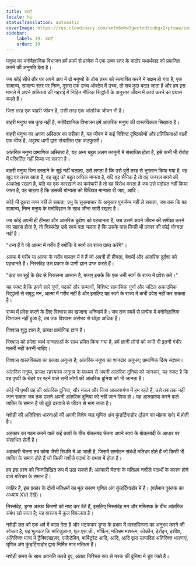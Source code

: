 ```yaml
---
title: दवाएँ
locale: hi
statusTranslation: automatic
coverImage: https://res.cloudinary.com/xmfm6mhw3gwctndtcubgx2rptnae/image/upload/v1741354419/small_cover_la_gran_rebelion_28716e29d2.webp
sidebar:
    label: 19. दवाएँ
    order: 19
---
```

मनुष्य का मनोवैज्ञानिक विभाजन हमें हममें से प्रत्येक में एक उच्च स्तर के कठोर यथार्थवाद को प्रमाणित करने की अनुमति देता है।

जब कोई सीधे तौर पर अपने आप में दो मनुष्यों के ठोस तथ्य को सत्यापित करने में सक्षम हो गया है, एक सामान्य, सामान्य स्तर पर निम्न, दूसरा एक उच्च ऑक्टेव में उच्च, तो सब कुछ बदल जाता है और हम इस मामले में अपने अस्तित्व की गहराई में निहित मौलिक सिद्धांतों के अनुसार जीवन में कार्य करने का प्रयास करते हैं।

जिस तरह एक बाहरी जीवन है, उसी तरह एक आंतरिक जीवन भी है।

बाहरी मनुष्य सब कुछ नहीं है, मनोवैज्ञानिक विभाजन हमें आंतरिक मनुष्य की वास्तविकता सिखाता है।

बाहरी मनुष्य का अपना अस्तित्व का तरीका है, यह जीवन में कई विशिष्ट दृष्टिकोणों और प्रतिक्रियाओं वाली एक चीज है, अदृश्य धागों द्वारा संचालित एक कठपुतली।

आंतरिक मनुष्य प्रामाणिक अस्तित्व है, यह अन्य बहुत अलग कानूनों में संसाधित होता है, इसे कभी भी रोबोट में परिवर्तित नहीं किया जा सकता है।

बाहरी मनुष्य बिना दस्ताने के सुई नहीं चलाता, उसे लगता है कि उसे बुरी तरह से भुगतान किया गया है, वह खुद पर तरस खाता है, वह खुद को बहुत अधिक मानता है, यदि वह सैनिक है तो वह जनरल बनने की आकांक्षा रखता है, यदि वह एक कारखाने का कर्मचारी है तो वह विरोध करता है जब उसे पदोन्नत नहीं किया जाता है, वह चाहता है कि उसकी योग्यता को विधिवत मान्यता दी जाए, आदि।

कोई भी दूसरा जन्म नहीं ले सकता, प्रभु के सुसमाचार के अनुसार पुनर्जन्म नहीं ले सकता, जब तक कि वह सामान्य, निम्न मनुष्य के मनोविज्ञान के साथ जीना जारी रखता है।

जब कोई अपनी ही हीनता और आंतरिक दुर्दशा को पहचानता है, जब उसमें अपने जीवन की समीक्षा करने का साहस होता है, तो निस्संदेह उसे स्वयं पता चलता है कि उसके पास किसी भी प्रकार की कोई योग्यता नहीं है।

"धन्य हैं वे जो आत्मा में गरीब हैं क्योंकि वे स्वर्ग का राज्य प्राप्त करेंगे"।

आत्मा में गरीब या आत्मा के गरीब वास्तव में वे हैं जो अपनी ही हीनता, बेशर्मी और आंतरिक दुर्दशा को पहचानते हैं। निस्संदेह उस प्रकार के प्राणी ज्ञान प्राप्त करते हैं।

"ऊंट का सुई के छेद से निकलना आसान है, बजाए इसके कि एक धनी स्वर्ग के राज्य में प्रवेश करे।"

यह स्पष्ट है कि इतने सारे गुणों, पदकों और सम्मानों, विशिष्ट सामाजिक गुणों और जटिल अकादमिक सिद्धांतों से समृद्ध मन, आत्मा में गरीब नहीं है और इसलिए यह स्वर्ग के राज्य में कभी प्रवेश नहीं कर सकता है।

राज्य में प्रवेश करने के लिए विश्वास का खजाना अनिवार्य है। जब तक हममें से प्रत्येक में मनोवैज्ञानिक विभाजन नहीं हुआ है, तब तक विश्वास असंभव से थोड़ा अधिक है।

विश्वास शुद्ध ज्ञान है, प्रत्यक्ष प्रायोगिक ज्ञान है।

विश्वास को हमेशा व्यर्थ मान्यताओं के साथ भ्रमित किया गया है, हमें ज्ञानी लोगों को कभी भी इतनी गंभीर गलती नहीं करनी चाहिए।

विश्वास वास्तविकता का प्रत्यक्ष अनुभव है; आंतरिक मनुष्य का शानदार अनुभव; प्रामाणिक दिव्य संज्ञान।

आंतरिक मनुष्य, प्रत्यक्ष रहस्यमय अनुभव के माध्यम से अपनी आंतरिक दुनिया को जानकर, यह स्पष्ट है कि वह पृथ्वी के चेहरे पर रहने वाले सभी लोगों की आंतरिक दुनिया को भी जानता है।

कोई भी पृथ्वी ग्रह की आंतरिक दुनिया, सौर मंडल और जिस आकाशगंगा में हम रहते हैं, उसे तब तक नहीं जान सकता जब तक उसने अपनी आंतरिक दुनिया को नहीं जान लिया हो। यह आत्महत्या करने वाले व्यक्ति के समान है जो झूठे दरवाजे से जीवन से भाग जाता है।

नशेड़ी की अतिरिक्त धारणाओं की अपनी विशेष जड़ घृणित अंग कुंडर्टिगाडोर (ईडन का मोहक सर्प) में होती है।

अहंकार का गठन करने वाले कई तत्वों के बीच बोतलबंद चेतना अपने स्वयं के बोतलबंदी के आधार पर संसाधित होती है।

अहंकारी चेतना तब कोमा जैसी स्थिति में आ जाती है, जिसमें सम्मोहन संबंधी मतिभ्रम होते हैं जो किसी भी व्यक्ति के समान होते हैं जो किसी नशीले पदार्थ के प्रभाव में होता है।

हम इस प्रश्न को निम्नलिखित रूप में उठा सकते हैं: अहंकारी चेतना के मतिभ्रम नशीले पदार्थों के कारण होने वाले मतिभ्रम के समान हैं।

जाहिर है, इस प्रकार के दोनों मतिभ्रमों का मूल कारण घृणित अंग कुंडर्टिगाडोर में है। (वर्तमान पुस्तक का अध्याय XVI देखें)।

निस्संदेह, ड्रग्स अल्फा किरणों को नष्ट कर देते हैं, इसलिए निस्संदेह मन और मस्तिष्क के बीच आंतरिक संबंध खो जाता है; यह वास्तव में कुल विफलता है।

नशेड़ी लत को एक धर्म में बदल देता है और भटककर ड्रग्स के प्रभाव में वास्तविकता का अनुभव करने की सोचता है, यह भूलकर कि मारिजुआना, एल.एस.डी., मॉर्फिन, मतिभ्रम मशरूम, कोकीन, हेरोइन, हशीश, अतिरिक्त मात्रा में ट्रैंक्विलाइज़र, एम्फ़ैटेमिन, बार्बिटुरेट आदि, आदि, आदि द्वारा उत्पादित अतिरिक्त धारणाएं, घृणित अंग कुंडर्टिगाडोर द्वारा निर्मित मात्र मतिभ्रम हैं।

नशेड़ी समय के साथ अवनति करते हुए, अंततः निश्चित रूप से नरक की दुनिया में डूब जाते हैं।

